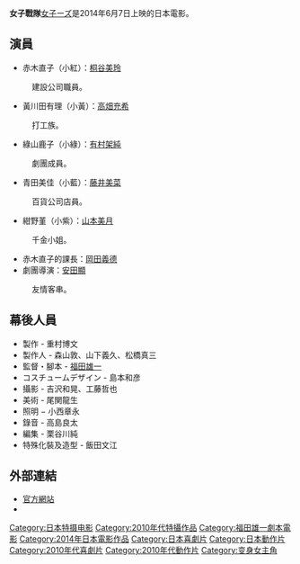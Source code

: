 {{expand|time=2014-12-26T01:05:22+00:00}}
{{unreferenced|time=2014-12-26T01:05:22+00:00}}
'''女子戰隊'''[[女子ーズ|女子ーズ]]是2014年6月7日上映的日本電影。

==演員==
*赤木直子（小紅）：[[桐谷美玲|桐谷美玲]]
:建設公司職員。
*黃川田有理（小黃）：[[高畑充希|高畑充希]]
:打工族。
*綠山鹿子（小綠）：[[有村架純|有村架純]]
:劇團成員。
*青田美佳（小藍）：[[藤井美菜|藤井美菜]]
:百貨公司店員。
*紺野堇（小紫）：[[山本美月|山本美月]]
:千金小姐。
*赤木直子的課長：[[岡田義德|岡田義德]]
*劇團導演：[[安田顯|安田顯]]
:友情客串。

==幕後人員==
*製作 - 重村博文
*製作人 - 森山敦、山下義久、松橋真三
*監督・腳本 - [[福田雄一|福田雄一]]
*コスチュームデザイン - 島本和彦
*攝影 - 吉沢和晃、工藤哲也
*美術 - 尾関龍生
*照明 − 小西章永
*錄音 - 高島良太
*編集 - 栗谷川純
*特殊化裝及造型 - 飯田文江

==外部連結==
*[http://jyoshizu.com/ 官方網站]{{Wayback|url=http://jyoshizu.com/ |date=20141217155841 }}
*{{imdb title|tt3413690|女子戰隊}}


[[Category:日本特摄电影|Category:日本特摄电影]]
[[Category:2010年代特攝作品|Category:2010年代特攝作品]]
[[Category:福田雄一劇本電影|Category:福田雄一劇本電影]]
[[Category:2014年日本電影作品|Category:2014年日本電影作品]]
[[Category:日本喜劇片|Category:日本喜劇片]]
[[Category:日本動作片|Category:日本動作片]]
[[Category:2010年代喜劇片|Category:2010年代喜劇片]]
[[Category:2010年代動作片|Category:2010年代動作片]]
[[Category:变身女主角|Category:变身女主角]]